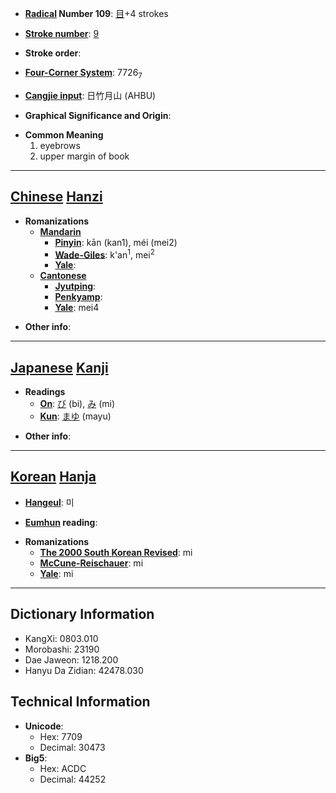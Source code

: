 * '''[[Wiktionary:Chinese radical index| Radical]] Number 109''': [[Wiktionary:Chinese radical index 目|目]]+4 strokes

* '''[[Wiktionary:Chinese total strokes index|Stroke number]]''': [[Wiktionary:Chinese total strokes index 9|9]]

* '''Stroke order''': 

* '''[[Wiktionary:Chinese four corner index|Four-Corner System]]''': 7726<sub>7</sub>

* '''[[Wiktionary:Chinese Cangjie index|Cangjie input]]''': 日竹月山 (AHBU)

* '''Graphical Significance and Origin''': 

* '''Common Meaning'''
*#eyebrows
*# upper margin of book


----

== [[Chinese]] [[Hanzi]] ==

* '''Romanizations'''
** '''[[Mandarin]]'''
*** '''[[Pinyin]]''': kān (kan1), méi (mei2)
*** '''[[Wade-Giles]]''': k'an<sup>1</sup>, mei<sup>2</sup>
*** '''[[Yale]]''': 
** '''[[Cantonese]]'''
*** '''[[Jyutping]]''':
*** '''[[Penkyamp]]''': 
*** '''[[Yale]]''': mei4

* '''Other info''': 

----

== [[Japanese]] [[Kanji]] ==

* '''Readings'''
** '''[[On]]''': [[び]] (bi), [[み]] (mi)
** '''[[Kun]]''': [[まゆ]] (mayu)

* '''Other info''':  

----

== [[Korean]] [[Hanja]] ==

* '''[[Hangeul]]''': 미

* '''[[Eumhun]] reading''': 

* '''Romanizations'''
** '''[[The 2000 South Korean Revised Romanization|The 2000 South Korean Revised]]''': mi
** '''[[McCune-Reischauer]]''': mi
** '''[[Yale]]''': mi

----

== Dictionary Information ==

* KangXi: 0803.010
* Morobashi: 23190
* Dae Jaweon: 1218.200
* Hanyu Da Zidian: 42478.030

== Technical Information ==

* '''Unicode''':
** Hex: 7709
** Decimal: 30473
* '''Big5''':
** Hex: ACDC
** Decimal: 44252